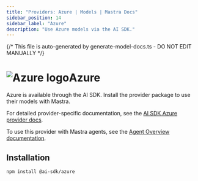 ```yaml
---
title: "Providers: Azure | Models | Mastra Docs"
sidebar_position: 14
sidebar_label: "Azure"
description: "Use Azure models via the AI SDK."
---
```


{/* This file is auto-generated by generate-model-docs.ts - DO NOT EDIT MANUALLY */}

# <img src="https://models.dev/logos/azure.svg" alt="Azure logo" className="inline w-8 h-8 mr-2 align-middle dark:invert dark:brightness-0 dark:contrast-200" />Azure

Azure is available through the AI SDK. Install the provider package to use their models with Mastra.

For detailed provider-specific documentation, see the [AI SDK Azure provider docs](https://ai-sdk.dev/providers/ai-sdk-providers/azure).

To use this provider with Mastra agents, see the [Agent Overview documentation](/docs/agents/overview).

## Installation

```bash npm2yarn copy
npm install @ai-sdk/azure
```
